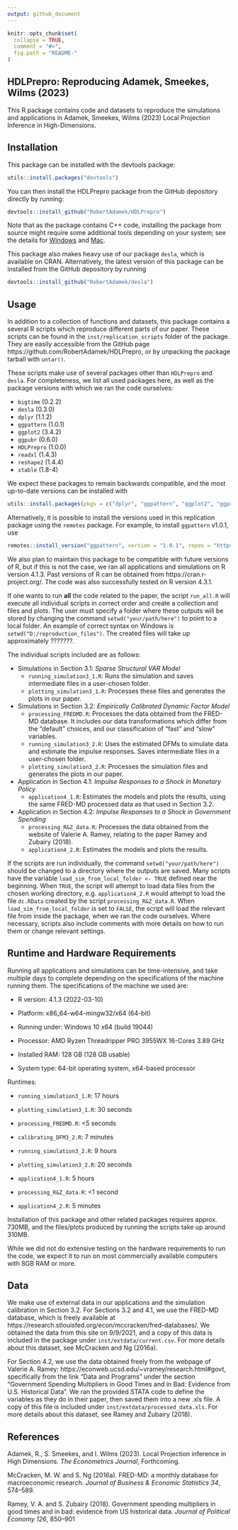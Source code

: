 ```yaml
---
output: github_document
---
```


<!-- README.md is generated from README.Rmd. Please edit that file -->

```r
knitr::opts_chunk$set(
  collapse = TRUE,
  comment = "#>",
  fig.path = "README-"
)
```

## HDLPrepro: Reproducing Adamek, Smeekes, Wilms (2023)

This R package contains code and datasets to reproduce the
    simulations and applications in Adamek, Smeekes, Wilms (2023) Local
    Projection Inference in High-Dimensions.
    
## Installation
This package can be installed with the devtools package:
``` r
utils::install.packages("devtools")
```
You can then install the HDLPrepro package from the GitHub depository directly by running:
```r
devtools::install_github("RobertAdamek/HDLPrepro")
```
Note that as the package contains C++ code, installing the package from source might require some additional tools depending on your system; see the details for [Windows](https://cran.r-project.org/bin/windows/Rtools/) and [Mac](https://mac.r-project.org/tools/).

This package also makes heavy use of our package `desla`, which is available on CRAN. Alternatively, the latest version of this package can be installed from the GitHub depository by running
```r
devtools::install_github("RobertAdamek/desla")
```
## Usage
In addition to a collection of functions and datasets, this package contains a several R scripts which reproduce different parts of our paper. These scripts can be found in the `inst/replication_scripts` folder of the package. They are easily accessible from the GitHub page https://github.com/RobertAdamek/HDLPrepro, or by unpacking the package tarball with `untar()`. 

These scripts make use of several packages other than `HDLPrepro` and `desla`. For completeness, we list all used packages here, as well as the package versions with which we ran the code ourselves:

- `bigtime` (0.2.2)
- `desla` (0.3.0)
- `dplyr` (1.1.2)
- `ggpattern` (1.0.1)
- `ggplot2` (3.4.2)
- `ggpubr` (0.6.0)
- `HDLPrepro` (1.0.0)
- `readxl` (1.4.3)
- `reshape2` (1.4.4)
- `xtable` (1.8-4)

We expect these packages to remain backwards compatible, and the most up-to-date versions can be installed with
```r
utils::install.packages(pkgs = c("dplyr", "ggpattern", "ggplot2", "ggpubr", "readxl", "reshape2"))
```
Alternatively, it is possible to install the versions used in this replication package using the `remotes` package. For example, to install `ggpattern` v1.0.1, use
```r
remotes::install_version("ggpattern", version = "1.0.1", repos = "https://cloud.r-project.org")
```

We also plan to maintain this package to be compatible with future versions of R, but if this is not the case, we ran all applications and simulations on R version 4.1.3. Past versions of R can be obtained from https://cran.r-project.org/. The code was also successfully tested on R version 4.3.1.

If one wants to run **all** the code related to the paper, the script `run_all.R` will execute all individual scripts in correct order and create a collection and files and plots. The user must specify a folder where these outputs will be stored by changing the command `setwd("your/path/here")` to point to a local folder. An example of correct syntax on Windows is `setwd("D:/reproduction_files")`. The created files will take up approximately ???????.

The individual scripts included are as follows:

- Simulations in Section 3.1: *Sparse Structural VAR Model*
  - `running_simulation3_1.R`: Runs the simulation and saves intermediate files in a user-chosen folder.
  - `plotting_simulation3_1.R`: Processes these files and generates the plots in our paper. 
- Simulations in Section 3.2: *Empirically Calibrated Dynamic Factor Model*
  - `processing_FREDMD.R`: Processes the data obtained from the FRED-MD database. It includes our data transformations which differ from the "default" choices, and our classification of "fast" and "slow" variables.
  - `running_simulation3_2.R`: Uses the estimated DFMs to simulate data and estimate the impulse responses. Saves intermediate files in a user-chosen folder.
  - `plotting_simulation3_2.R`: Processes the simulation files and generates the plots in our paper.
- Application in Section 4.1: *Impulse Responses to a Shock in Monetary Policy*
  - `application4_1.R`: Estimates the models and plots the results, using the same FRED-MD processed data as that used in Section 3.2.
- Application in Section 4.2: *Impulse Responses to a Shock in Government Spending*
  - `processing_R&Z_data.R`: Processes the data obtained from the website of Valerie A. Ramey, relating to the paper Ramey and Zubairy (2018). 
  - `application4_2.R`: Estimates the models and plots the results.


If the scripts are run individually, the command `setwd("your/path/here")` should be changed to a directory where the outputs are saved. Many scripts have the variable `load_sim_from_local_folder <- TRUE` defined near the beginning. When `TRUE`, the script will attempt to load data files from the chosen working directory, e.g. `application4_2.R` would attempt to load the file `dc.RData` created by the script `processing_R&Z_data.R`. When `load_sim_from_local_folder` is set to `FALSE`, the script will load the relevant file from inside the package, when we ran the code ourselves. Where necessary, scripts also include comments with more details on how to run them or change relevant settings.

## Runtime and Hardware Requirements
Running all applications and simulations can be time-intensive, and take multiple days to complete depending on the specifications of the machine running them. The specifications of the machine we used are:
 
- R version: 4.1.3 (2022-03-10)

- Platform: x86_64-w64-mingw32/x64 (64-bit)

- Running under: Windows 10 x64 (build 19044)

- Processor:  AMD Ryzen Threadripper PRO 3955WX 16-Cores 3.89 GHz

- Installed RAM:  128 GB (128 GB usable)

- System type:  64-bit operating system, x64-based processor

Runtimes:

- `running_simulation3_1.R`: 17 hours

- `plotting_simulation3_1.R`: 30 seconds
 
- `processing_FREDMD.R`: <5 seconds

- `calibrating_DFM3_2.R`: 7 minutes

- `running_simulation3_2.R`: 9 hours

- `plotting_simulation3_2.R`: 20 seconds

- `application4_1.R`: 5 hours

- `processing_R&Z_data.R`: <1 second

- `application4_2.R`: 5 minutes

Installation of this package and other related packages requires approx. 730MB, and the files/plots produced by running the scripts take up around 310MB.

While we did not do extensive testing on the hardware requirements to run the code, we expect it to run on most commercially available computers with 8GB RAM or more.

## Data
We make use of external data in our applications and the simulation calibration in Section 3.2. For Sections 3.2 and 4.1, we use the FRED-MD database, which is freely available at https://research.stlouisfed.org/econ/mccracken/fred-databases/. We obtained the data from this site on 9/9/2021, and a copy of this data is included in the package under `inst/extdata/current.csv`. For more details about this dataset, see McCracken and Ng (2016a).

For Section 4.2, we use the data obtained freely from the webpage of Valerie A. Ramey: https://econweb.ucsd.edu/~vramey/research.html#govt, specifically from the link "Data and Programs" under the section "Government Spending Multipliers in Good Times and in Bad: Evidence from U.S. Historical Data". We ran the provided STATA code to define the variables as they do in their paper, then saved them into a new .xls file. A copy of this file is included under `inst/extdata/processed_data.xls`. For more details about this dataset, see Ramey and Zubairy (2018).

## References
Adamek, R., S. Smeekes, and I. Wilms (2023). Local Projection inference in High Dimensions. *The Econometrics Journal*, Forthcoming. 

McCracken, M. W. and S. Ng (2016a). FRED-MD: a monthly database for macroeconomic research. *Journal of Business & Economic Statistics 34*, 574–589.

Ramey, V. A. and S. Zubairy (2018). Government spending multipliers in good times and in bad: evidence from US historical data. *Journal of Political Economy 126*, 850–901